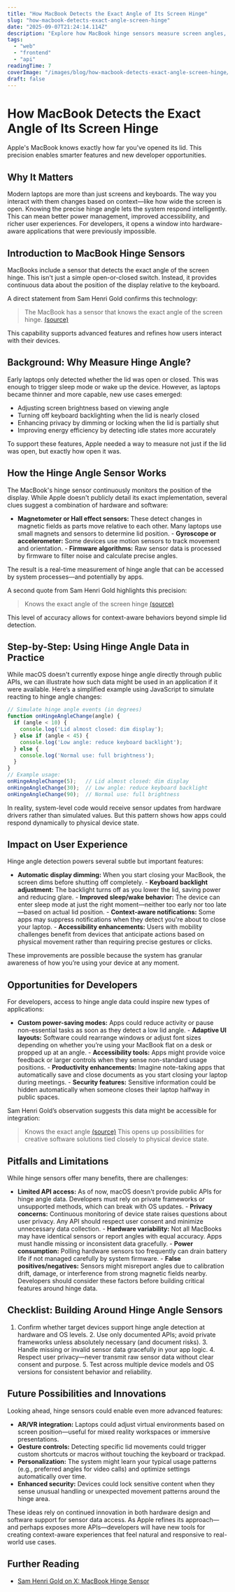```yaml
---
title: "How MacBook Detects the Exact Angle of Its Screen Hinge"
slug: "how-macbook-detects-exact-angle-screen-hinge"
date: "2025-09-07T21:24:14.114Z"
description: "Explore how MacBook hinge sensors measure screen angles, enabling smart features for users and new possibilities for developers."
tags:
  - "web"
  - "frontend"
  - "api"
readingTime: 7
coverImage: "/images/blog/how-macbook-detects-exact-angle-screen-hinge/cover.jpg"
draft: false
---
```


# How MacBook Detects the Exact Angle of Its Screen Hinge

Apple's MacBook knows exactly how far you've opened its lid. This precision enables smarter features and new developer opportunities.

## Why It Matters

Modern laptops are more than just screens and keyboards. The way you interact with them changes based on context—like how wide the screen is open. Knowing the precise hinge angle lets the system respond intelligently. This can mean better power management, improved accessibility, and richer user experiences. For developers, it opens a window into hardware-aware applications that were previously impossible.

## Introduction to MacBook Hinge Sensors

MacBooks include a sensor that detects the exact angle of the screen hinge. This isn't just a simple open-or-closed switch. Instead, it provides continuous data about the position of the display relative to the keyboard.

A direct statement from Sam Henri Gold confirms this technology: 

> The MacBook has a sensor that knows the exact angle of the screen hinge. [(source)](https://x.com/samhenrigold/status/1964428927159382261)

This capability supports advanced features and refines how users interact with their devices.

## Background: Why Measure Hinge Angle?

Early laptops only detected whether the lid was open or closed. This was enough to trigger sleep mode or wake up the device. However, as laptops became thinner and more capable, new use cases emerged:

- Adjusting screen brightness based on viewing angle
- Turning off keyboard backlighting when the lid is nearly closed
- Enhancing privacy by dimming or locking when the lid is partially shut
- Improving energy efficiency by detecting idle states more accurately

To support these features, Apple needed a way to measure not just if the lid was open, but exactly how open it was.

## How the Hinge Angle Sensor Works

The MacBook's hinge sensor continuously monitors the position of the display. While Apple doesn't publicly detail its exact implementation, several clues suggest a combination of hardware and software:

- **Magnetometer or Hall effect sensors:** These detect changes in magnetic fields as parts move relative to each other. Many laptops use small magnets and sensors to determine lid position. - **Gyroscope or accelerometer:** Some devices use motion sensors to track movement and orientation. - **Firmware algorithms:** Raw sensor data is processed by firmware to filter noise and calculate precise angles.

The result is a real-time measurement of hinge angle that can be accessed by system processes—and potentially by apps.

A second quote from Sam Henri Gold highlights this precision:

> Knows the exact angle of the screen hinge [(source)](https://x.com/samhenrigold/status/1964428927159382261)

This level of accuracy allows for context-aware behaviors beyond simple lid detection.

## Step-by-Step: Using Hinge Angle Data in Practice

While macOS doesn't currently expose hinge angle directly through public APIs, we can illustrate how such data might be used in an application if it were available. Here’s a simplified example using JavaScript to simulate reacting to hinge angle changes:

```js
// Simulate hinge angle events (in degrees)
function onHingeAngleChange(angle) {
  if (angle < 10) {
    console.log('Lid almost closed: dim display');
  } else if (angle < 45) {
    console.log('Low angle: reduce keyboard backlight');
  } else {
    console.log('Normal use: full brightness');
  }
}
// Example usage:
onHingeAngleChange(5);   // Lid almost closed: dim display
onHingeAngleChange(30);  // Low angle: reduce keyboard backlight
onHingeAngleChange(90);  // Normal use: full brightness
```

In reality, system-level code would receive sensor updates from hardware drivers rather than simulated values. But this pattern shows how apps could respond dynamically to physical device state.

## Impact on User Experience

Hinge angle detection powers several subtle but important features:

- **Automatic display dimming:** When you start closing your MacBook, the screen dims before shutting off completely. - **Keyboard backlight adjustment:** The backlight turns off as you lower the lid, saving power and reducing glare. - **Improved sleep/wake behavior:** The device can enter sleep mode at just the right moment—neither too early nor too late—based on actual lid position. - **Context-aware notifications:** Some apps may suppress notifications when they detect you're about to close your laptop. - **Accessibility enhancements:** Users with mobility challenges benefit from devices that anticipate actions based on physical movement rather than requiring precise gestures or clicks.

These improvements are possible because the system has granular awareness of how you’re using your device at any moment.

## Opportunities for Developers

For developers, access to hinge angle data could inspire new types of applications:

- **Custom power-saving modes:** Apps could reduce activity or pause non-essential tasks as soon as they detect a low lid angle. - **Adaptive UI layouts:** Software could rearrange windows or adjust font sizes depending on whether you’re using your MacBook flat on a desk or propped up at an angle. - **Accessibility tools:** Apps might provide voice feedback or larger controls when they sense non-standard usage positions. - **Productivity enhancements:** Imagine note-taking apps that automatically save and close documents as you start closing your laptop during meetings. - **Security features:** Sensitive information could be hidden automatically when someone closes their laptop halfway in public spaces.

Sam Henri Gold’s observation suggests this data might be accessible for integration:
> Knows the exact angle [(source)](https://x.com/samhenrigold/status/1964428927159382261)
This opens up possibilities for creative software solutions tied closely to physical device state.

## Pitfalls and Limitations

While hinge sensors offer many benefits, there are challenges:
- **Limited API access:** As of now, macOS doesn't provide public APIs for hinge angle data. Developers must rely on private frameworks or unsupported methods, which can break with OS updates. - **Privacy concerns:** Continuous monitoring of device state raises questions about user privacy. Any API should respect user consent and minimize unnecessary data collection. - **Hardware variability:** Not all MacBooks may have identical sensors or report angles with equal accuracy. Apps must handle missing or inconsistent data gracefully. - **Power consumption:** Polling hardware sensors too frequently can drain battery life if not managed carefully by system firmware. - **False positives/negatives:** Sensors might misreport angles due to calibration drift, damage, or interference from strong magnetic fields nearby. Developers should consider these factors before building critical features around hinge data.

## Checklist: Building Around Hinge Angle Sensors 

1. Confirm whether target devices support hinge angle detection at hardware and OS levels. 2. Use only documented APIs; avoid private frameworks unless absolutely necessary (and document risks). 3. Handle missing or invalid sensor data gracefully in your app logic. 4. Respect user privacy—never transmit raw sensor data without clear consent and purpose. 5. Test across multiple device models and OS versions for consistent behavior and reliability.

## Future Possibilities and Innovations 
 
Looking ahead, hinge sensors could enable even more advanced features:
 
- **AR/VR integration:** Laptops could adjust virtual environments based on screen position—useful for mixed reality workspaces or immersive presentations.
- **Gesture controls:** Detecting specific lid movements could trigger custom shortcuts or macros without touching the keyboard or trackpad.
- **Personalization:** The system might learn your typical usage patterns (e.g., preferred angles for video calls) and optimize settings automatically over time.
- **Enhanced security:** Devices could lock sensitive content when they sense unusual handling or unexpected movement patterns around the hinge area.
 
These ideas rely on continued innovation in both hardware design and software support for sensor data access. As Apple refines its approach—and perhaps exposes more APIs—developers will have new tools for creating context-aware experiences that feel natural and responsive to real-world use cases.
 
## Further Reading 
 
- [Sam Henri Gold on X: MacBook Hinge Sensor](https://x.com/samhenrigold/status/1964428927159382261)